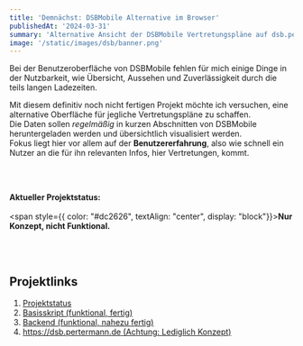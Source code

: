 ```yaml
---
title: 'Demnächst: DSBMobile Alternative im Browser'
publishedAt: '2024-03-31'
summary: 'Alternative Ansicht der DSBMobile Vertretungspläne auf dsb.pertermann.de'
image: '/static/images/dsb/banner.png'
---
```


Bei der Benutzeroberfläche von DSBMobile fehlen für mich einige Dinge in der Nutzbarkeit, wie Übersicht, Aussehen und Zuverlässigkeit durch die teils langen Ladezeiten.

Mit diesem definitiv noch nicht fertigen Projekt möchte ich versuchen, eine alternative Oberfläche für jegliche Vertretungspläne zu schaffen. \
Die Daten sollen _regelmäßig_ in kurzen Abschnitten von DSBMobile heruntergeladen werden und übersichtlich visualisiert werden. \
Fokus liegt hier vor allem auf der **Benutzererfahrung**, also wie schnell ein Nutzer an die für ihn relevanten Infos, hier Vertretungen, kommt.

<br></br>

**Aktueller Projektstatus:**
<br></br>
<span style={{ color: "#dc2626", textAlign: "center", display: "block"}}><b>Nur Konzept, nicht Funktional.</b></span>

<br></br>

## Projektlinks

1. [Projektstatus](https://github.com/users/PrtmPhlp/projects/3/views/1)
2. [Basisskript (funktional, fertig)](https://link.pertermann.de/dsb)
3. [Backend (funktional, nahezu fertig)](https://link.pertermann.de/projekt)
4. [https://dsb.pertermann.de (Achtung: Lediglich Konzept)](https://dsb.pertermann.de)